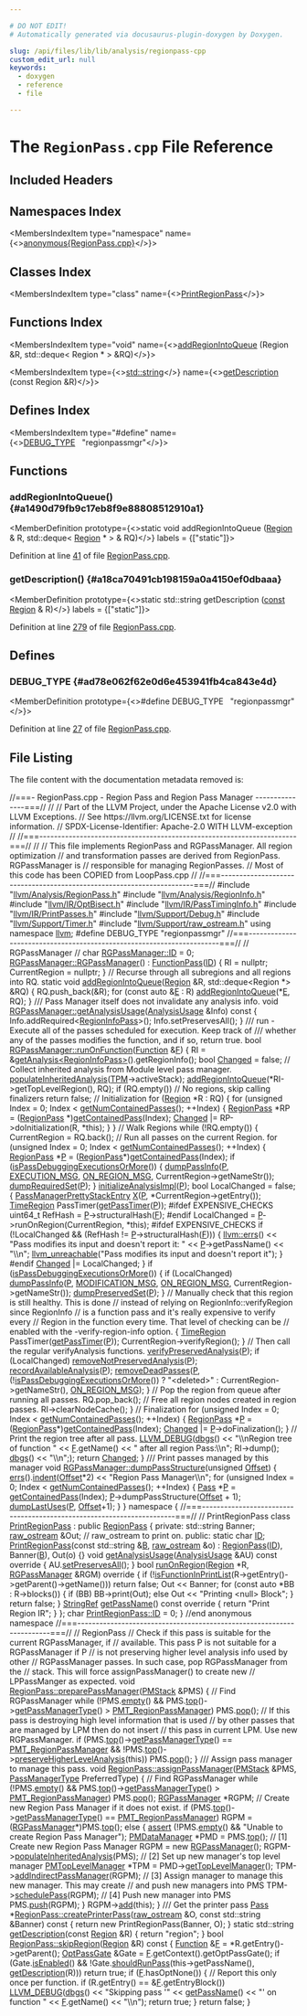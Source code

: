 ```yaml
---

# DO NOT EDIT!
# Automatically generated via docusaurus-plugin-doxygen by Doxygen.

slug: /api/files/lib/lib/analysis/regionpass-cpp
custom_edit_url: null
keywords:
  - doxygen
  - reference
  - file

---
```





# The `RegionPass.cpp` File Reference

<DoxygenPage pluginConfig={pluginConfig}>



## Included Headers

<IncludesList>
<IncludesListItem
  filePath="llvm/Analysis/RegionPass.h"
  permalink="/docs/api/files/include/include/llvm/include/llvm/analysis/regionpass-h"
  isLocal="true" />
<IncludesListItem
  filePath="llvm/Analysis/RegionInfo.h"
  permalink="/docs/api/files/include/include/llvm/include/llvm/analysis/regioninfo-h"
  isLocal="true" />
<IncludesListItem
  filePath="llvm/IR/OptBisect.h"
  permalink="/docs/api/files/include/include/llvm/include/llvm/ir/optbisect-h"
  isLocal="true" />
<IncludesListItem
  filePath="llvm/IR/PassTimingInfo.h"
  permalink="/docs/api/files/include/include/llvm/include/llvm/ir/passtiminginfo-h"
  isLocal="true" />
<IncludesListItem
  filePath="llvm/IR/PrintPasses.h"
  permalink="/docs/api/files/include/include/llvm/include/llvm/ir/printpasses-h"
  isLocal="true" />
<IncludesListItem
  filePath="llvm/Support/Debug.h"
  permalink="/docs/api/files/include/include/llvm/include/llvm/support/debug-h"
  isLocal="true" />
<IncludesListItem
  filePath="llvm/Support/Timer.h"
  permalink="/docs/api/files/include/include/llvm/include/llvm/support/timer-h"
  isLocal="true" />
<IncludesListItem
  filePath="llvm/Support/raw_ostream.h"
  permalink="/docs/api/files/include/include/llvm/include/llvm/support/raw-ostream-h"
  isLocal="true" />
</IncludesList>

## Namespaces Index

<MembersIndex>

<MembersIndexItem
  type="namespace"
  name={<><a href="/docs/api/namespaces/anonymous-regionpass-cpp-">anonymous&#123;RegionPass.cpp&#125;</a></>}>
</MembersIndexItem>

</MembersIndex>

## Classes Index

<MembersIndex>

<MembersIndexItem
  type="class"
  name={<><a href="/docs/api/classes/anonymous-namespace-regionpass-cpp-/printregionpass">PrintRegionPass</a></>}>
</MembersIndexItem>

</MembersIndex>

## Functions Index

<MembersIndex>

<MembersIndexItem
  type="void"
  name={<><a href="#a1490d79fb9c17eb8f9e88808512910a1">addRegionIntoQueue</a> (Region &amp;R, std::deque&lt; Region &#42; &gt; &amp;RQ)</>}>
</MembersIndexItem>

<MembersIndexItem
  type={<><a href="/docs/api/files/include/include/llvm/include/llvm/demangle/itaniumdemangle-h/#ae2b0d0345572d6718e219aa76d1d54edab45cffe084dd3d20d928bee85e7b0f21">std::string</a></>}
  name={<><a href="#a18ca70491cb198159a0a4150ef0dbaaa">getDescription</a> (const Region &amp;R)</>}>
</MembersIndexItem>

</MembersIndex>

## Defines Index

<MembersIndex>

<MembersIndexItem
  type="#define"
  name={<><a href="#ad78e062f62e0d6e453941fb4ca843e4d">DEBUG&#95;TYPE</a>&nbsp;&nbsp;&nbsp;&quot;regionpassmgr&quot;</>}>
</MembersIndexItem>

</MembersIndex>


<SectionDefinition>

## Functions

### addRegionIntoQueue() {#a1490d79fb9c17eb8f9e88808512910a1}

<MemberDefinition
  prototype={<>static void addRegionIntoQueue (<a href="/docs/api/classes/llvm/region">Region</a> &amp; R, std::deque&lt; <a href="/docs/api/classes/llvm/region">Region</a> &#42; &gt; &amp; RQ)</>}
  labels = {["static"]}>

Definition at line <a href="#l00041">41</a> of file <a href="/docs/api/files/lib/lib/analysis/regionpass-cpp">RegionPass.cpp</a>.
</MemberDefinition>

### getDescription() {#a18ca70491cb198159a0a4150ef0dbaaa}

<MemberDefinition
  prototype={<>static std::string getDescription (<a href="/docs/api/files/lib/lib/target/lib/target/aarch64/aarch64promoteconstant-cpp/#a90f8350fecae261c25be85d38b451bff">const</a> <a href="/docs/api/classes/llvm/region">Region</a> &amp; R)</>}
  labels = {["static"]}>

Definition at line <a href="#l00279">279</a> of file <a href="/docs/api/files/lib/lib/analysis/regionpass-cpp">RegionPass.cpp</a>.
</MemberDefinition>

</SectionDefinition>

<SectionDefinition>

## Defines

### DEBUG&#95;TYPE {#ad78e062f62e0d6e453941fb4ca843e4d}

<MemberDefinition
  prototype={<>#define DEBUG&#95;TYPE&nbsp;&nbsp;&nbsp;&quot;regionpassmgr&quot;</>}>

Definition at line <a href="#l00027">27</a> of file <a href="/docs/api/files/lib/lib/analysis/regionpass-cpp">RegionPass.cpp</a>.
</MemberDefinition>

</SectionDefinition>

## File Listing

The file content with the documentation metadata removed is:

<ProgramListing>

<Link id="l00001" /><CodeLine lineNumber="1"><span class="doxyHighlightComment">//===- RegionPass.cpp - Region Pass and Region Pass Manager ---------------===//</span></CodeLine>
<Link id="l00002" /><CodeLine lineNumber="2"><span class="doxyHighlightComment">//</span></CodeLine>
<Link id="l00003" /><CodeLine lineNumber="3"><span class="doxyHighlightComment">// Part of the LLVM Project, under the Apache License v2.0 with LLVM Exceptions.</span></CodeLine>
<Link id="l00004" /><CodeLine lineNumber="4"><span class="doxyHighlightComment">// See https://llvm.org/LICENSE.txt for license information.</span></CodeLine>
<Link id="l00005" /><CodeLine lineNumber="5"><span class="doxyHighlightComment">// SPDX-License-Identifier: Apache-2.0 WITH LLVM-exception</span></CodeLine>
<Link id="l00006" /><CodeLine lineNumber="6"><span class="doxyHighlightComment">//</span></CodeLine>
<Link id="l00007" /><CodeLine lineNumber="7"><span class="doxyHighlightComment">//===----------------------------------------------------------------------===//</span></CodeLine>
<Link id="l00008" /><CodeLine lineNumber="8"><span class="doxyHighlightComment">//</span></CodeLine>
<Link id="l00009" /><CodeLine lineNumber="9"><span class="doxyHighlightComment">// This file implements RegionPass and RGPassManager. All region optimization</span></CodeLine>
<Link id="l00010" /><CodeLine lineNumber="10"><span class="doxyHighlightComment">// and transformation passes are derived from RegionPass. RGPassManager is</span></CodeLine>
<Link id="l00011" /><CodeLine lineNumber="11"><span class="doxyHighlightComment">// responsible for managing RegionPasses.</span></CodeLine>
<Link id="l00012" /><CodeLine lineNumber="12"><span class="doxyHighlightComment">// Most of this code has been COPIED from LoopPass.cpp</span></CodeLine>
<Link id="l00013" /><CodeLine lineNumber="13"><span class="doxyHighlightComment">//</span></CodeLine>
<Link id="l00014" /><CodeLine lineNumber="14"><span class="doxyHighlightComment">//===----------------------------------------------------------------------===//</span></CodeLine>
<Link id="l00015" /><CodeLine lineNumber="15"></CodeLine>
<Link id="l00016" /><CodeLine lineNumber="16"><span class="doxyHighlightPreprocessor">#include &quot;<a href="/docs/api/files/include/include/llvm/include/llvm/analysis/regionpass-h">llvm/Analysis/RegionPass.h</a>&quot;</span></CodeLine>
<Link id="l00017" /><CodeLine lineNumber="17"><span class="doxyHighlightPreprocessor">#include &quot;<a href="/docs/api/files/include/include/llvm/include/llvm/analysis/regioninfo-h">llvm/Analysis/RegionInfo.h</a>&quot;</span></CodeLine>
<Link id="l00018" /><CodeLine lineNumber="18"><span class="doxyHighlightPreprocessor">#include &quot;<a href="/docs/api/files/include/include/llvm/include/llvm/ir/optbisect-h">llvm/IR/OptBisect.h</a>&quot;</span></CodeLine>
<Link id="l00019" /><CodeLine lineNumber="19"><span class="doxyHighlightPreprocessor">#include &quot;<a href="/docs/api/files/include/include/llvm/include/llvm/ir/passtiminginfo-h">llvm/IR/PassTimingInfo.h</a>&quot;</span></CodeLine>
<Link id="l00020" /><CodeLine lineNumber="20"><span class="doxyHighlightPreprocessor">#include &quot;<a href="/docs/api/files/include/include/llvm/include/llvm/ir/printpasses-h">llvm/IR/PrintPasses.h</a>&quot;</span></CodeLine>
<Link id="l00021" /><CodeLine lineNumber="21"><span class="doxyHighlightPreprocessor">#include &quot;<a href="/docs/api/files/include/include/llvm/include/llvm/support/debug-h">llvm/Support/Debug.h</a>&quot;</span></CodeLine>
<Link id="l00022" /><CodeLine lineNumber="22"><span class="doxyHighlightPreprocessor">#include &quot;<a href="/docs/api/files/include/include/llvm/include/llvm/support/timer-h">llvm/Support/Timer.h</a>&quot;</span></CodeLine>
<Link id="l00023" /><CodeLine lineNumber="23"><span class="doxyHighlightPreprocessor">#include &quot;<a href="/docs/api/files/include/include/llvm/include/llvm/support/raw-ostream-h">llvm/Support/raw&#95;ostream.h</a>&quot;</span></CodeLine>
<Link id="l00024" /><CodeLine lineNumber="24"></CodeLine>
<Link id="l00025" /><CodeLine lineNumber="25"><span class="doxyHighlightKeyword">using namespace </span><span class="doxyHighlight"><a href="/docs/api/namespaces/llvm">llvm</a>;</span></CodeLine>
<Link id="l00026" /><CodeLine lineNumber="26"></CodeLine>
<Link id="l00027" /><CodeLine lineNumber="27" lineLink="#ad78e062f62e0d6e453941fb4ca843e4d"><span class="doxyHighlightPreprocessor">#define DEBUG&#95;TYPE &quot;regionpassmgr&quot;</span></CodeLine>
<Link id="l00028" /><CodeLine lineNumber="28"></CodeLine>
<Link id="l00029" /><CodeLine lineNumber="29"><span class="doxyHighlightComment">//===----------------------------------------------------------------------===//</span></CodeLine>
<Link id="l00030" /><CodeLine lineNumber="30"><span class="doxyHighlightComment">// RGPassManager</span></CodeLine>
<Link id="l00031" /><CodeLine lineNumber="31"><span class="doxyHighlightComment">//</span></CodeLine>
<Link id="l00032" /><CodeLine lineNumber="32"></CodeLine>
<Link id="l00033" /><CodeLine lineNumber="33"><span class="doxyHighlightKeywordType">char</span><span class="doxyHighlight"> <a href="/docs/api/classes/llvm/rgpassmanager/#a54cd3d21f2c34100fb25d6ef4bbf881a">RGPassManager::ID</a> = 0;</span></CodeLine>
<Link id="l00034" /><CodeLine lineNumber="34"></CodeLine>
<Link id="l00035" /><CodeLine lineNumber="35" lineLink="/docs/api/classes/llvm/rgpassmanager/#a7b9ba45cb8358d1338d7ebfb3c7e0935"><span class="doxyHighlight"><a href="/docs/api/classes/llvm/rgpassmanager/#a7b9ba45cb8358d1338d7ebfb3c7e0935">RGPassManager::RGPassManager</a>() : <a href="/docs/api/classes/llvm/functionpass/#a7691d83e3561f781cae4ce4a01bdfa93">FunctionPass</a>(<a href="/docs/api/classes/llvm/rgpassmanager/#a54cd3d21f2c34100fb25d6ef4bbf881a">ID</a>) &#123;</span></CodeLine>
<Link id="l00036" /><CodeLine lineNumber="36"><span class="doxyHighlight">  RI = </span><span class="doxyHighlightKeyword">nullptr</span><span class="doxyHighlight">;</span></CodeLine>
<Link id="l00037" /><CodeLine lineNumber="37"><span class="doxyHighlight">  CurrentRegion = </span><span class="doxyHighlightKeyword">nullptr</span><span class="doxyHighlight">;</span></CodeLine>
<Link id="l00038" /><CodeLine lineNumber="38"><span class="doxyHighlight">&#125;</span></CodeLine>
<Link id="l00039" /><CodeLine lineNumber="39"></CodeLine>
<Link id="l00040" /><CodeLine lineNumber="40"><span class="doxyHighlightComment">// Recurse through all subregions and all regions  into RQ.</span></CodeLine>
<Link id="l00041" /><CodeLine lineNumber="41" lineLink="#a1490d79fb9c17eb8f9e88808512910a1"><span class="doxyHighlightKeyword">static</span><span class="doxyHighlight"> </span><span class="doxyHighlightKeywordType">void</span><span class="doxyHighlight"> <a href="#a1490d79fb9c17eb8f9e88808512910a1">addRegionIntoQueue</a>(<a href="/docs/api/classes/llvm/region">Region</a> &amp;R, std::deque&lt;Region &#42;&gt; &amp;RQ) &#123;</span></CodeLine>
<Link id="l00042" /><CodeLine lineNumber="42"><span class="doxyHighlight">  RQ.push&#95;back(&amp;R);</span></CodeLine>
<Link id="l00043" /><CodeLine lineNumber="43"><span class="doxyHighlight">  </span><span class="doxyHighlightKeywordFlow">for</span><span class="doxyHighlight"> (</span><span class="doxyHighlightKeyword">const</span><span class="doxyHighlight"> </span><span class="doxyHighlightKeyword">auto</span><span class="doxyHighlight"> &amp;<a href="/docs/api/files/lib/lib/ir/builtingcs-cpp/#abb2b3a60ccc38a28239e19a1646e0c8a">E</a> : R)</span></CodeLine>
<Link id="l00044" /><CodeLine lineNumber="44"><span class="doxyHighlight">    <a href="#a1490d79fb9c17eb8f9e88808512910a1">addRegionIntoQueue</a>(&#42;<a href="/docs/api/files/lib/lib/ir/builtingcs-cpp/#abb2b3a60ccc38a28239e19a1646e0c8a">E</a>, RQ);</span></CodeLine>
<Link id="l00045" /><CodeLine lineNumber="45"><span class="doxyHighlight">&#125;</span></CodeLine>
<Link id="l00046" /><CodeLine lineNumber="46"></CodeLine>
<Link id="l00047" /><CodeLine lineNumber="47"><span class="doxyHighlightComment">/// Pass Manager itself does not invalidate any analysis info.</span></CodeLine>
<Link id="l00048" /><CodeLine lineNumber="48" lineLink="/docs/api/classes/llvm/rgpassmanager/#a719c7b2402f60b585746f856372ace3a"><span class="doxyHighlightKeywordType">void</span><span class="doxyHighlight"> <a href="/docs/api/classes/llvm/rgpassmanager/#a719c7b2402f60b585746f856372ace3a">RGPassManager::getAnalysisUsage</a>(<a href="/docs/api/classes/llvm/analysisusage">AnalysisUsage</a> &amp;Info)</span><span class="doxyHighlightKeyword"> const </span><span class="doxyHighlight">&#123;</span></CodeLine>
<Link id="l00049" /><CodeLine lineNumber="49"><span class="doxyHighlight">  Info.addRequired&lt;<a href="/docs/api/classes/llvm/regioninfopass">RegionInfoPass</a>&gt;();</span></CodeLine>
<Link id="l00050" /><CodeLine lineNumber="50"><span class="doxyHighlight">  Info.setPreservesAll();</span></CodeLine>
<Link id="l00051" /><CodeLine lineNumber="51"><span class="doxyHighlight">&#125;</span></CodeLine>
<Link id="l00052" /><CodeLine lineNumber="52"></CodeLine>
<Link id="l00053" /><CodeLine lineNumber="53"><span class="doxyHighlightComment">/// run - Execute all of the passes scheduled for execution.  Keep track of</span></CodeLine>
<Link id="l00054" /><CodeLine lineNumber="54"><span class="doxyHighlightComment">/// whether any of the passes modifies the function, and if so, return true.</span></CodeLine>
<Link id="l00055" /><CodeLine lineNumber="55" lineLink="/docs/api/classes/llvm/rgpassmanager/#a8fcc78c1f34a2d1f636b5880db631439"><span class="doxyHighlightKeywordType">bool</span><span class="doxyHighlight"> <a href="/docs/api/classes/llvm/rgpassmanager/#a8fcc78c1f34a2d1f636b5880db631439">RGPassManager::runOnFunction</a>(<a href="/docs/api/classes/llvm/function">Function</a> &amp;<a href="/docs/api/files/lib/lib/support/md5-cpp/#a96d73bbd7af15cb1fc38c3f4a3bd82e9">F</a>) &#123;</span></CodeLine>
<Link id="l00056" /><CodeLine lineNumber="56"><span class="doxyHighlight">  RI = &amp;<a href="/docs/api/classes/llvm/pass/#a4863e5e463fb79955269fbf7fbf52b80">getAnalysis&lt;RegionInfoPass&gt;</a>().getRegionInfo();</span></CodeLine>
<Link id="l00057" /><CodeLine lineNumber="57"><span class="doxyHighlight">  </span><span class="doxyHighlightKeywordType">bool</span><span class="doxyHighlight"> <a href="/docs/api/groups/arcopt/#gaa57b1a4e6a1c79233913139635169cf1">Changed</a> = </span><span class="doxyHighlightKeyword">false</span><span class="doxyHighlight">;</span></CodeLine>
<Link id="l00058" /><CodeLine lineNumber="58"></CodeLine>
<Link id="l00059" /><CodeLine lineNumber="59"><span class="doxyHighlight">  </span><span class="doxyHighlightComment">// Collect inherited analysis from Module level pass manager.</span></CodeLine>
<Link id="l00060" /><CodeLine lineNumber="60"><span class="doxyHighlight">  <a href="/docs/api/classes/llvm/pmdatamanager/#ad469713fc40b5f0baba648041a68dfa7">populateInheritedAnalysis</a>(<a href="/docs/api/classes/llvm/pmdatamanager/#aaa1883b3ebb15e2de80d6f08004a8528">TPM</a>-&gt;activeStack);</span></CodeLine>
<Link id="l00061" /><CodeLine lineNumber="61"></CodeLine>
<Link id="l00062" /><CodeLine lineNumber="62"><span class="doxyHighlight">  <a href="#a1490d79fb9c17eb8f9e88808512910a1">addRegionIntoQueue</a>(&#42;RI-&gt;getTopLevelRegion(), RQ);</span></CodeLine>
<Link id="l00063" /><CodeLine lineNumber="63"></CodeLine>
<Link id="l00064" /><CodeLine lineNumber="64"><span class="doxyHighlight">  </span><span class="doxyHighlightKeywordFlow">if</span><span class="doxyHighlight"> (RQ.empty()) </span><span class="doxyHighlightComment">// No regions, skip calling finalizers</span></CodeLine>
<Link id="l00065" /><CodeLine lineNumber="65"><span class="doxyHighlight">    </span><span class="doxyHighlightKeywordFlow">return</span><span class="doxyHighlight"> </span><span class="doxyHighlightKeyword">false</span><span class="doxyHighlight">;</span></CodeLine>
<Link id="l00066" /><CodeLine lineNumber="66"></CodeLine>
<Link id="l00067" /><CodeLine lineNumber="67"><span class="doxyHighlight">  </span><span class="doxyHighlightComment">// Initialization</span></CodeLine>
<Link id="l00068" /><CodeLine lineNumber="68"><span class="doxyHighlight">  </span><span class="doxyHighlightKeywordFlow">for</span><span class="doxyHighlight"> (<a href="/docs/api/classes/llvm/region">Region</a> &#42;R : RQ) &#123;</span></CodeLine>
<Link id="l00069" /><CodeLine lineNumber="69"><span class="doxyHighlight">    </span><span class="doxyHighlightKeywordFlow">for</span><span class="doxyHighlight"> (</span><span class="doxyHighlightKeywordType">unsigned</span><span class="doxyHighlight"> Index = 0; Index &lt; <a href="/docs/api/classes/llvm/pmdatamanager/#aa37440cfb2bd92a0b361cb2a6e1232e2">getNumContainedPasses</a>(); ++Index) &#123;</span></CodeLine>
<Link id="l00070" /><CodeLine lineNumber="70"><span class="doxyHighlight">      <a href="/docs/api/classes/llvm/regionpass">RegionPass</a> &#42;RP = (<a href="/docs/api/classes/llvm/regionpass">RegionPass</a> &#42;)<a href="/docs/api/classes/llvm/rgpassmanager/#a41d8be8eb594fafcec7d5f06630783e5">getContainedPass</a>(Index);</span></CodeLine>
<Link id="l00071" /><CodeLine lineNumber="71"><span class="doxyHighlight">      <a href="/docs/api/groups/arcopt/#gaa57b1a4e6a1c79233913139635169cf1">Changed</a> |= RP-&gt;doInitialization(R, &#42;</span><span class="doxyHighlightKeyword">this</span><span class="doxyHighlight">);</span></CodeLine>
<Link id="l00072" /><CodeLine lineNumber="72"><span class="doxyHighlight">    &#125;</span></CodeLine>
<Link id="l00073" /><CodeLine lineNumber="73"><span class="doxyHighlight">  &#125;</span></CodeLine>
<Link id="l00074" /><CodeLine lineNumber="74"></CodeLine>
<Link id="l00075" /><CodeLine lineNumber="75"><span class="doxyHighlight">  </span><span class="doxyHighlightComment">// Walk Regions</span></CodeLine>
<Link id="l00076" /><CodeLine lineNumber="76"><span class="doxyHighlight">  </span><span class="doxyHighlightKeywordFlow">while</span><span class="doxyHighlight"> (!RQ.empty()) &#123;</span></CodeLine>
<Link id="l00077" /><CodeLine lineNumber="77"></CodeLine>
<Link id="l00078" /><CodeLine lineNumber="78"><span class="doxyHighlight">    CurrentRegion  = RQ.back();</span></CodeLine>
<Link id="l00079" /><CodeLine lineNumber="79"></CodeLine>
<Link id="l00080" /><CodeLine lineNumber="80"><span class="doxyHighlight">    </span><span class="doxyHighlightComment">// Run all passes on the current Region.</span></CodeLine>
<Link id="l00081" /><CodeLine lineNumber="81"><span class="doxyHighlight">    </span><span class="doxyHighlightKeywordFlow">for</span><span class="doxyHighlight"> (</span><span class="doxyHighlightKeywordType">unsigned</span><span class="doxyHighlight"> Index = 0; Index &lt; <a href="/docs/api/classes/llvm/pmdatamanager/#aa37440cfb2bd92a0b361cb2a6e1232e2">getNumContainedPasses</a>(); ++Index) &#123;</span></CodeLine>
<Link id="l00082" /><CodeLine lineNumber="82"><span class="doxyHighlight">      <a href="/docs/api/classes/llvm/regionpass">RegionPass</a> &#42;<a href="/docs/api/files/lib/lib/option/option-cpp/#a04665169063c8ca1f2ea96c27fc7c2b2">P</a> = (<a href="/docs/api/classes/llvm/regionpass">RegionPass</a>&#42;)<a href="/docs/api/classes/llvm/rgpassmanager/#a41d8be8eb594fafcec7d5f06630783e5">getContainedPass</a>(Index);</span></CodeLine>
<Link id="l00083" /><CodeLine lineNumber="83"></CodeLine>
<Link id="l00084" /><CodeLine lineNumber="84"><span class="doxyHighlight">      </span><span class="doxyHighlightKeywordFlow">if</span><span class="doxyHighlight"> (<a href="/docs/api/classes/llvm/pmdatamanager/#a38a662fbda7962b4e36e614ac16062c9">isPassDebuggingExecutionsOrMore</a>()) &#123;</span></CodeLine>
<Link id="l00085" /><CodeLine lineNumber="85"><span class="doxyHighlight">        <a href="/docs/api/classes/llvm/pmdatamanager/#aff93635e4ea28861beb90faece603b3d">dumpPassInfo</a>(<a href="/docs/api/files/lib/lib/option/option-cpp/#a04665169063c8ca1f2ea96c27fc7c2b2">P</a>, <a href="/docs/api/namespaces/llvm/#a7e7283c48f393f907c761d39cb7f0b51a3f3116bde1268f9e1cd78d9010e4ff26">EXECUTION&#95;MSG</a>, <a href="/docs/api/namespaces/llvm/#a7e7283c48f393f907c761d39cb7f0b51a804f43dbed9325f261c320ab5bb1e73d">ON&#95;REGION&#95;MSG</a>,</span></CodeLine>
<Link id="l00086" /><CodeLine lineNumber="86"><span class="doxyHighlight">                     CurrentRegion-&gt;getNameStr());</span></CodeLine>
<Link id="l00087" /><CodeLine lineNumber="87"><span class="doxyHighlight">        <a href="/docs/api/classes/llvm/pmdatamanager/#a799e97f6f38435a58b8ecf6a85eb7399">dumpRequiredSet</a>(<a href="/docs/api/files/lib/lib/option/option-cpp/#a04665169063c8ca1f2ea96c27fc7c2b2">P</a>);</span></CodeLine>
<Link id="l00088" /><CodeLine lineNumber="88"><span class="doxyHighlight">      &#125;</span></CodeLine>
<Link id="l00089" /><CodeLine lineNumber="89"></CodeLine>
<Link id="l00090" /><CodeLine lineNumber="90"><span class="doxyHighlight">      <a href="/docs/api/classes/llvm/pmdatamanager/#a813e1d4b6102a11cad9963778f889d4d">initializeAnalysisImpl</a>(<a href="/docs/api/files/lib/lib/option/option-cpp/#a04665169063c8ca1f2ea96c27fc7c2b2">P</a>);</span></CodeLine>
<Link id="l00091" /><CodeLine lineNumber="91"></CodeLine>
<Link id="l00092" /><CodeLine lineNumber="92"><span class="doxyHighlight">      </span><span class="doxyHighlightKeywordType">bool</span><span class="doxyHighlight"> LocalChanged = </span><span class="doxyHighlightKeyword">false</span><span class="doxyHighlight">;</span></CodeLine>
<Link id="l00093" /><CodeLine lineNumber="93"><span class="doxyHighlight">      &#123;</span></CodeLine>
<Link id="l00094" /><CodeLine lineNumber="94"><span class="doxyHighlight">        <a href="/docs/api/classes/llvm/passmanagerprettystackentry">PassManagerPrettyStackEntry</a> <a href="/docs/api/files/lib/lib/tablegen/tablegenbackendskeleton-cpp/#ab60f28d7a141ac46ccc200176a1bca8b">X</a>(<a href="/docs/api/files/lib/lib/option/option-cpp/#a04665169063c8ca1f2ea96c27fc7c2b2">P</a>, &#42;CurrentRegion-&gt;getEntry());</span></CodeLine>
<Link id="l00095" /><CodeLine lineNumber="95"></CodeLine>
<Link id="l00096" /><CodeLine lineNumber="96"><span class="doxyHighlight">        <a href="/docs/api/classes/llvm/timeregion">TimeRegion</a> PassTimer(<a href="/docs/api/namespaces/llvm/#a67d0285e03a80731db23ba77d291942d">getPassTimer</a>(<a href="/docs/api/files/lib/lib/option/option-cpp/#a04665169063c8ca1f2ea96c27fc7c2b2">P</a>));</span></CodeLine>
<Link id="l00097" /><CodeLine lineNumber="97"><span class="doxyHighlightPreprocessor">#ifdef EXPENSIVE&#95;CHECKS</span></CodeLine>
<Link id="l00098" /><CodeLine lineNumber="98"><span class="doxyHighlight">        uint64&#95;t RefHash = <a href="/docs/api/files/lib/lib/option/option-cpp/#a04665169063c8ca1f2ea96c27fc7c2b2">P</a>-&gt;structuralHash(<a href="/docs/api/files/lib/lib/support/md5-cpp/#a96d73bbd7af15cb1fc38c3f4a3bd82e9">F</a>);</span></CodeLine>
<Link id="l00099" /><CodeLine lineNumber="99"><span class="doxyHighlightPreprocessor">#endif</span></CodeLine>
<Link id="l00100" /><CodeLine lineNumber="100"><span class="doxyHighlight">        LocalChanged = <a href="/docs/api/files/lib/lib/option/option-cpp/#a04665169063c8ca1f2ea96c27fc7c2b2">P</a>-&gt;runOnRegion(CurrentRegion, &#42;</span><span class="doxyHighlightKeyword">this</span><span class="doxyHighlight">);</span></CodeLine>
<Link id="l00101" /><CodeLine lineNumber="101"></CodeLine>
<Link id="l00102" /><CodeLine lineNumber="102"><span class="doxyHighlightPreprocessor">#ifdef EXPENSIVE&#95;CHECKS</span></CodeLine>
<Link id="l00103" /><CodeLine lineNumber="103"><span class="doxyHighlight">        </span><span class="doxyHighlightKeywordFlow">if</span><span class="doxyHighlight"> (!LocalChanged &amp;&amp; (RefHash != <a href="/docs/api/files/lib/lib/option/option-cpp/#a04665169063c8ca1f2ea96c27fc7c2b2">P</a>-&gt;structuralHash(<a href="/docs/api/files/lib/lib/support/md5-cpp/#a96d73bbd7af15cb1fc38c3f4a3bd82e9">F</a>))) &#123;</span></CodeLine>
<Link id="l00104" /><CodeLine lineNumber="104"><span class="doxyHighlight">          <a href="/docs/api/namespaces/llvm/#a9a7b5c68c90f85baaedaa854cc5002cc">llvm::errs</a>() &lt;&lt; </span><span class="doxyHighlightStringLiteral">&quot;Pass modifies its input and doesn&#39;t report it: &quot;</span></CodeLine>
<Link id="l00105" /><CodeLine lineNumber="105"><span class="doxyHighlight">                       &lt;&lt; <a href="/docs/api/files/lib/lib/option/option-cpp/#a04665169063c8ca1f2ea96c27fc7c2b2">P</a>-&gt;getPassName() &lt;&lt; </span><span class="doxyHighlightStringLiteral">&quot;\\n&quot;</span><span class="doxyHighlight">;</span></CodeLine>
<Link id="l00106" /><CodeLine lineNumber="106"><span class="doxyHighlight">          <a href="/docs/api/files/include/include/llvm/include/llvm/support/errorhandling-h/#ace243f5c25697a1107cce46626b3dc94">llvm&#95;unreachable</a>(</span><span class="doxyHighlightStringLiteral">&quot;Pass modifies its input and doesn&#39;t report it&quot;</span><span class="doxyHighlight">);</span></CodeLine>
<Link id="l00107" /><CodeLine lineNumber="107"><span class="doxyHighlight">        &#125;</span></CodeLine>
<Link id="l00108" /><CodeLine lineNumber="108"><span class="doxyHighlightPreprocessor">#endif</span></CodeLine>
<Link id="l00109" /><CodeLine lineNumber="109"></CodeLine>
<Link id="l00110" /><CodeLine lineNumber="110"><span class="doxyHighlight">        <a href="/docs/api/groups/arcopt/#gaa57b1a4e6a1c79233913139635169cf1">Changed</a> |= LocalChanged;</span></CodeLine>
<Link id="l00111" /><CodeLine lineNumber="111"><span class="doxyHighlight">      &#125;</span></CodeLine>
<Link id="l00112" /><CodeLine lineNumber="112"></CodeLine>
<Link id="l00113" /><CodeLine lineNumber="113"><span class="doxyHighlight">      </span><span class="doxyHighlightKeywordFlow">if</span><span class="doxyHighlight"> (<a href="/docs/api/classes/llvm/pmdatamanager/#a38a662fbda7962b4e36e614ac16062c9">isPassDebuggingExecutionsOrMore</a>()) &#123;</span></CodeLine>
<Link id="l00114" /><CodeLine lineNumber="114"><span class="doxyHighlight">        </span><span class="doxyHighlightKeywordFlow">if</span><span class="doxyHighlight"> (LocalChanged)</span></CodeLine>
<Link id="l00115" /><CodeLine lineNumber="115"><span class="doxyHighlight">          <a href="/docs/api/classes/llvm/pmdatamanager/#aff93635e4ea28861beb90faece603b3d">dumpPassInfo</a>(<a href="/docs/api/files/lib/lib/option/option-cpp/#a04665169063c8ca1f2ea96c27fc7c2b2">P</a>, <a href="/docs/api/namespaces/llvm/#a7e7283c48f393f907c761d39cb7f0b51a72e482d46273910cd5a3a02b0f65647f">MODIFICATION&#95;MSG</a>, <a href="/docs/api/namespaces/llvm/#a7e7283c48f393f907c761d39cb7f0b51a804f43dbed9325f261c320ab5bb1e73d">ON&#95;REGION&#95;MSG</a>,</span></CodeLine>
<Link id="l00116" /><CodeLine lineNumber="116"><span class="doxyHighlight">                                      CurrentRegion-&gt;getNameStr());</span></CodeLine>
<Link id="l00117" /><CodeLine lineNumber="117"><span class="doxyHighlight">        <a href="/docs/api/classes/llvm/pmdatamanager/#adfe9cc105a283f4d7e4e56c6d4440adb">dumpPreservedSet</a>(<a href="/docs/api/files/lib/lib/option/option-cpp/#a04665169063c8ca1f2ea96c27fc7c2b2">P</a>);</span></CodeLine>
<Link id="l00118" /><CodeLine lineNumber="118"><span class="doxyHighlight">      &#125;</span></CodeLine>
<Link id="l00119" /><CodeLine lineNumber="119"></CodeLine>
<Link id="l00120" /><CodeLine lineNumber="120"><span class="doxyHighlight">      </span><span class="doxyHighlightComment">// Manually check that this region is still healthy. This is done</span></CodeLine>
<Link id="l00121" /><CodeLine lineNumber="121"><span class="doxyHighlight">      </span><span class="doxyHighlightComment">// instead of relying on RegionInfo::verifyRegion since RegionInfo</span></CodeLine>
<Link id="l00122" /><CodeLine lineNumber="122"><span class="doxyHighlight">      </span><span class="doxyHighlightComment">// is a function pass and it&#39;s really expensive to verify every</span></CodeLine>
<Link id="l00123" /><CodeLine lineNumber="123"><span class="doxyHighlight">      </span><span class="doxyHighlightComment">// Region in the function every time. That level of checking can be</span></CodeLine>
<Link id="l00124" /><CodeLine lineNumber="124"><span class="doxyHighlight">      </span><span class="doxyHighlightComment">// enabled with the -verify-region-info option.</span></CodeLine>
<Link id="l00125" /><CodeLine lineNumber="125"><span class="doxyHighlight">      &#123;</span></CodeLine>
<Link id="l00126" /><CodeLine lineNumber="126"><span class="doxyHighlight">        <a href="/docs/api/classes/llvm/timeregion">TimeRegion</a> PassTimer(<a href="/docs/api/namespaces/llvm/#a67d0285e03a80731db23ba77d291942d">getPassTimer</a>(<a href="/docs/api/files/lib/lib/option/option-cpp/#a04665169063c8ca1f2ea96c27fc7c2b2">P</a>));</span></CodeLine>
<Link id="l00127" /><CodeLine lineNumber="127"><span class="doxyHighlight">        CurrentRegion-&gt;verifyRegion();</span></CodeLine>
<Link id="l00128" /><CodeLine lineNumber="128"><span class="doxyHighlight">      &#125;</span></CodeLine>
<Link id="l00129" /><CodeLine lineNumber="129"></CodeLine>
<Link id="l00130" /><CodeLine lineNumber="130"><span class="doxyHighlight">      </span><span class="doxyHighlightComment">// Then call the regular verifyAnalysis functions.</span></CodeLine>
<Link id="l00131" /><CodeLine lineNumber="131"><span class="doxyHighlight">      <a href="/docs/api/classes/llvm/pmdatamanager/#a86a4b032c64ea61c59d12929a76c9833">verifyPreservedAnalysis</a>(<a href="/docs/api/files/lib/lib/option/option-cpp/#a04665169063c8ca1f2ea96c27fc7c2b2">P</a>);</span></CodeLine>
<Link id="l00132" /><CodeLine lineNumber="132"></CodeLine>
<Link id="l00133" /><CodeLine lineNumber="133"><span class="doxyHighlight">      </span><span class="doxyHighlightKeywordFlow">if</span><span class="doxyHighlight"> (LocalChanged)</span></CodeLine>
<Link id="l00134" /><CodeLine lineNumber="134"><span class="doxyHighlight">        <a href="/docs/api/classes/llvm/pmdatamanager/#af740891e192aa63a0fbbfe317301cbdb">removeNotPreservedAnalysis</a>(<a href="/docs/api/files/lib/lib/option/option-cpp/#a04665169063c8ca1f2ea96c27fc7c2b2">P</a>);</span></CodeLine>
<Link id="l00135" /><CodeLine lineNumber="135"><span class="doxyHighlight">      <a href="/docs/api/classes/llvm/pmdatamanager/#a35ff10683333230676c1d3c4379b58b1">recordAvailableAnalysis</a>(<a href="/docs/api/files/lib/lib/option/option-cpp/#a04665169063c8ca1f2ea96c27fc7c2b2">P</a>);</span></CodeLine>
<Link id="l00136" /><CodeLine lineNumber="136"><span class="doxyHighlight">      <a href="/docs/api/classes/llvm/pmdatamanager/#a09ac67e36db813f2a3e69173f7638037">removeDeadPasses</a>(<a href="/docs/api/files/lib/lib/option/option-cpp/#a04665169063c8ca1f2ea96c27fc7c2b2">P</a>,</span></CodeLine>
<Link id="l00137" /><CodeLine lineNumber="137"><span class="doxyHighlight">                       (!<a href="/docs/api/classes/llvm/pmdatamanager/#a38a662fbda7962b4e36e614ac16062c9">isPassDebuggingExecutionsOrMore</a>())</span></CodeLine>
<Link id="l00138" /><CodeLine lineNumber="138"><span class="doxyHighlight">                           ? </span><span class="doxyHighlightStringLiteral">&quot;&lt;deleted&gt;&quot;</span></CodeLine>
<Link id="l00139" /><CodeLine lineNumber="139"><span class="doxyHighlight">                           : CurrentRegion-&gt;getNameStr(),</span></CodeLine>
<Link id="l00140" /><CodeLine lineNumber="140"><span class="doxyHighlight">                       <a href="/docs/api/namespaces/llvm/#a7e7283c48f393f907c761d39cb7f0b51a804f43dbed9325f261c320ab5bb1e73d">ON&#95;REGION&#95;MSG</a>);</span></CodeLine>
<Link id="l00141" /><CodeLine lineNumber="141"><span class="doxyHighlight">    &#125;</span></CodeLine>
<Link id="l00142" /><CodeLine lineNumber="142"></CodeLine>
<Link id="l00143" /><CodeLine lineNumber="143"><span class="doxyHighlight">    </span><span class="doxyHighlightComment">// Pop the region from queue after running all passes.</span></CodeLine>
<Link id="l00144" /><CodeLine lineNumber="144"><span class="doxyHighlight">    RQ.pop&#95;back();</span></CodeLine>
<Link id="l00145" /><CodeLine lineNumber="145"></CodeLine>
<Link id="l00146" /><CodeLine lineNumber="146"><span class="doxyHighlight">    </span><span class="doxyHighlightComment">// Free all region nodes created in region passes.</span></CodeLine>
<Link id="l00147" /><CodeLine lineNumber="147"><span class="doxyHighlight">    RI-&gt;clearNodeCache();</span></CodeLine>
<Link id="l00148" /><CodeLine lineNumber="148"><span class="doxyHighlight">  &#125;</span></CodeLine>
<Link id="l00149" /><CodeLine lineNumber="149"></CodeLine>
<Link id="l00150" /><CodeLine lineNumber="150"><span class="doxyHighlight">  </span><span class="doxyHighlightComment">// Finalization</span></CodeLine>
<Link id="l00151" /><CodeLine lineNumber="151"><span class="doxyHighlight">  </span><span class="doxyHighlightKeywordFlow">for</span><span class="doxyHighlight"> (</span><span class="doxyHighlightKeywordType">unsigned</span><span class="doxyHighlight"> Index = 0; Index &lt; <a href="/docs/api/classes/llvm/pmdatamanager/#aa37440cfb2bd92a0b361cb2a6e1232e2">getNumContainedPasses</a>(); ++Index) &#123;</span></CodeLine>
<Link id="l00152" /><CodeLine lineNumber="152"><span class="doxyHighlight">    <a href="/docs/api/classes/llvm/regionpass">RegionPass</a> &#42;<a href="/docs/api/files/lib/lib/option/option-cpp/#a04665169063c8ca1f2ea96c27fc7c2b2">P</a> = (<a href="/docs/api/classes/llvm/regionpass">RegionPass</a>&#42;)<a href="/docs/api/classes/llvm/rgpassmanager/#a41d8be8eb594fafcec7d5f06630783e5">getContainedPass</a>(Index);</span></CodeLine>
<Link id="l00153" /><CodeLine lineNumber="153"><span class="doxyHighlight">    <a href="/docs/api/groups/arcopt/#gaa57b1a4e6a1c79233913139635169cf1">Changed</a> |= <a href="/docs/api/files/lib/lib/option/option-cpp/#a04665169063c8ca1f2ea96c27fc7c2b2">P</a>-&gt;doFinalization();</span></CodeLine>
<Link id="l00154" /><CodeLine lineNumber="154"><span class="doxyHighlight">  &#125;</span></CodeLine>
<Link id="l00155" /><CodeLine lineNumber="155"></CodeLine>
<Link id="l00156" /><CodeLine lineNumber="156"><span class="doxyHighlight">  </span><span class="doxyHighlightComment">// Print the region tree after all pass.</span></CodeLine>
<Link id="l00157" /><CodeLine lineNumber="157"><span class="doxyHighlight">  <a href="/docs/api/files/include/include/llvm/include/llvm/support/debug-h/#a196897517069dda1bdb549e24468f7d7">LLVM&#95;DEBUG</a>(<a href="/docs/api/namespaces/llvm/#a7c46c742c31be54870e2038048e6b391">dbgs</a>() &lt;&lt; </span><span class="doxyHighlightStringLiteral">&quot;\\nRegion tree of function &quot;</span><span class="doxyHighlight"> &lt;&lt; <a href="/docs/api/files/lib/lib/support/md5-cpp/#a96d73bbd7af15cb1fc38c3f4a3bd82e9">F</a>.getName()</span></CodeLine>
<Link id="l00158" /><CodeLine lineNumber="158"><span class="doxyHighlight">                    &lt;&lt; </span><span class="doxyHighlightStringLiteral">&quot; after all region Pass:\\n&quot;</span><span class="doxyHighlight">;</span></CodeLine>
<Link id="l00159" /><CodeLine lineNumber="159"><span class="doxyHighlight">             RI-&gt;dump(); <a href="/docs/api/namespaces/llvm/#a7c46c742c31be54870e2038048e6b391">dbgs</a>() &lt;&lt; </span><span class="doxyHighlightStringLiteral">&quot;\\n&quot;</span><span class="doxyHighlight">;);</span></CodeLine>
<Link id="l00160" /><CodeLine lineNumber="160"></CodeLine>
<Link id="l00161" /><CodeLine lineNumber="161"><span class="doxyHighlight">  </span><span class="doxyHighlightKeywordFlow">return</span><span class="doxyHighlight"> <a href="/docs/api/groups/arcopt/#gaa57b1a4e6a1c79233913139635169cf1">Changed</a>;</span></CodeLine>
<Link id="l00162" /><CodeLine lineNumber="162"><span class="doxyHighlight">&#125;</span></CodeLine>
<Link id="l00163" /><CodeLine lineNumber="163"></CodeLine>
<Link id="l00164" /><CodeLine lineNumber="164"><span class="doxyHighlightComment">/// Print passes managed by this manager</span></CodeLine>
<Link id="l00165" /><CodeLine lineNumber="165" lineLink="/docs/api/classes/llvm/rgpassmanager/#a3b0d682de606b00fcd4c6de1748496af"><span class="doxyHighlightKeywordType">void</span><span class="doxyHighlight"> <a href="/docs/api/classes/llvm/rgpassmanager/#a3b0d682de606b00fcd4c6de1748496af">RGPassManager::dumpPassStructure</a>(</span><span class="doxyHighlightKeywordType">unsigned</span><span class="doxyHighlight"> <a href="/docs/api/namespaces/llvm/#a05f5b9a11bdcc5feba62899f95dcf878a3134224cba2545bc57954d3b072aebb4">Offset</a>) &#123;</span></CodeLine>
<Link id="l00166" /><CodeLine lineNumber="166"><span class="doxyHighlight">  <a href="/docs/api/namespaces/llvm/#a9a7b5c68c90f85baaedaa854cc5002cc">errs</a>().<a href="/docs/api/classes/llvm/raw-ostream/#a8fdf5cdf041c8aded7e3308c1c3efacc">indent</a>(<a href="/docs/api/namespaces/llvm/#a05f5b9a11bdcc5feba62899f95dcf878a3134224cba2545bc57954d3b072aebb4">Offset</a>&#42;2) &lt;&lt; </span><span class="doxyHighlightStringLiteral">&quot;Region Pass Manager\\n&quot;</span><span class="doxyHighlight">;</span></CodeLine>
<Link id="l00167" /><CodeLine lineNumber="167"><span class="doxyHighlight">  </span><span class="doxyHighlightKeywordFlow">for</span><span class="doxyHighlight"> (</span><span class="doxyHighlightKeywordType">unsigned</span><span class="doxyHighlight"> Index = 0; Index &lt; <a href="/docs/api/classes/llvm/pmdatamanager/#aa37440cfb2bd92a0b361cb2a6e1232e2">getNumContainedPasses</a>(); ++Index) &#123;</span></CodeLine>
<Link id="l00168" /><CodeLine lineNumber="168"><span class="doxyHighlight">    <a href="/docs/api/classes/llvm/pass">Pass</a> &#42;<a href="/docs/api/files/lib/lib/option/option-cpp/#a04665169063c8ca1f2ea96c27fc7c2b2">P</a> = <a href="/docs/api/classes/llvm/rgpassmanager/#a41d8be8eb594fafcec7d5f06630783e5">getContainedPass</a>(Index);</span></CodeLine>
<Link id="l00169" /><CodeLine lineNumber="169"><span class="doxyHighlight">    <a href="/docs/api/files/lib/lib/option/option-cpp/#a04665169063c8ca1f2ea96c27fc7c2b2">P</a>-&gt;dumpPassStructure(<a href="/docs/api/namespaces/llvm/#a05f5b9a11bdcc5feba62899f95dcf878a3134224cba2545bc57954d3b072aebb4">Offset</a> + 1);</span></CodeLine>
<Link id="l00170" /><CodeLine lineNumber="170"><span class="doxyHighlight">    <a href="/docs/api/classes/llvm/pmdatamanager/#a0ced924c11b3eddbfccd9c186f38a389">dumpLastUses</a>(<a href="/docs/api/files/lib/lib/option/option-cpp/#a04665169063c8ca1f2ea96c27fc7c2b2">P</a>, <a href="/docs/api/namespaces/llvm/#a05f5b9a11bdcc5feba62899f95dcf878a3134224cba2545bc57954d3b072aebb4">Offset</a>+1);</span></CodeLine>
<Link id="l00171" /><CodeLine lineNumber="171"><span class="doxyHighlight">  &#125;</span></CodeLine>
<Link id="l00172" /><CodeLine lineNumber="172"><span class="doxyHighlight">&#125;</span></CodeLine>
<Link id="l00173" /><CodeLine lineNumber="173"></CodeLine>
<Link id="l00174" /><CodeLine lineNumber="174" lineLink="/docs/api/namespaces/anonymous-regionpass-cpp-"><span class="doxyHighlightKeyword">namespace </span><span class="doxyHighlight">&#123;</span></CodeLine>
<Link id="l00175" /><CodeLine lineNumber="175"><span class="doxyHighlightComment">//===----------------------------------------------------------------------===//</span></CodeLine>
<Link id="l00176" /><CodeLine lineNumber="176"><span class="doxyHighlightComment">// PrintRegionPass</span></CodeLine>
<Link id="l00177" /><CodeLine lineNumber="177" lineLink="/docs/api/classes/anonymous-namespace-regionpass-cpp-/printregionpass"><span class="doxyHighlightKeyword">class </span><span class="doxyHighlight"><a href="/docs/api/classes/anonymous-namespace-regionpass-cpp-/printregionpass/#a8219fddb814e0a807ff09532a10a9e64">PrintRegionPass</a> : </span><span class="doxyHighlightKeyword">public</span><span class="doxyHighlight"> <a href="/docs/api/classes/llvm/regionpass/#a64960c9ccfcfac1e3562564564c30c51">RegionPass</a> &#123;</span></CodeLine>
<Link id="l00178" /><CodeLine lineNumber="178"><span class="doxyHighlightKeyword">private</span><span class="doxyHighlight">:</span></CodeLine>
<Link id="l00179" /><CodeLine lineNumber="179"><span class="doxyHighlight">  std::string Banner;</span></CodeLine>
<Link id="l00180" /><CodeLine lineNumber="180"><span class="doxyHighlight">  <a href="/docs/api/classes/llvm/raw-ostream">raw&#95;ostream</a> &amp;Out;       </span><span class="doxyHighlightComment">// raw&#95;ostream to print on.</span></CodeLine>
<Link id="l00181" /><CodeLine lineNumber="181"></CodeLine>
<Link id="l00182" /><CodeLine lineNumber="182"><span class="doxyHighlightKeyword">public</span><span class="doxyHighlight">:</span></CodeLine>
<Link id="l00183" /><CodeLine lineNumber="183" lineLink="/docs/api/classes/anonymous-namespace-regionpass-cpp-/printregionpass/#a570a46e97d85c5d43a955fb63fcda396"><span class="doxyHighlight">  </span><span class="doxyHighlightKeyword">static</span><span class="doxyHighlight"> </span><span class="doxyHighlightKeywordType">char</span><span class="doxyHighlight"> <a href="/docs/api/classes/anonymous-namespace-regionpass-cpp-/printregionpass/#a570a46e97d85c5d43a955fb63fcda396">ID</a>;</span></CodeLine>
<Link id="l00184" /><CodeLine lineNumber="184" lineLink="/docs/api/classes/anonymous-namespace-regionpass-cpp-/printregionpass/#a8219fddb814e0a807ff09532a10a9e64"><span class="doxyHighlight">  <a href="/docs/api/classes/anonymous-namespace-regionpass-cpp-/printregionpass/#a8219fddb814e0a807ff09532a10a9e64">PrintRegionPass</a>(</span><span class="doxyHighlightKeyword">const</span><span class="doxyHighlight"> std::string &amp;<a href="/docs/api/files/lib/lib/ir/builtingcs-cpp/#ae76959fe811ba090de4cba69ac00f1da">B</a>, <a href="/docs/api/classes/llvm/raw-ostream">raw&#95;ostream</a> &amp;o)</span></CodeLine>
<Link id="l00185" /><CodeLine lineNumber="185"><span class="doxyHighlight">      : <a href="/docs/api/classes/llvm/regionpass/#a64960c9ccfcfac1e3562564564c30c51">RegionPass</a>(<a href="/docs/api/classes/anonymous-namespace-regionpass-cpp-/printregionpass/#a570a46e97d85c5d43a955fb63fcda396">ID</a>), Banner(<a href="/docs/api/files/lib/lib/ir/builtingcs-cpp/#ae76959fe811ba090de4cba69ac00f1da">B</a>), Out(o) &#123;&#125;</span></CodeLine>
<Link id="l00186" /><CodeLine lineNumber="186"></CodeLine>
<Link id="l00187" /><CodeLine lineNumber="187" lineLink="/docs/api/classes/anonymous-namespace-regionpass-cpp-/printregionpass/#a13ec83cd99b5c69aab4f793532ff2cd1"><span class="doxyHighlight">  </span><span class="doxyHighlightKeywordType">void</span><span class="doxyHighlight"> <a href="/docs/api/classes/anonymous-namespace-regionpass-cpp-/printregionpass/#a13ec83cd99b5c69aab4f793532ff2cd1">getAnalysisUsage</a>(<a href="/docs/api/classes/llvm/analysisusage">AnalysisUsage</a> &amp;AU)</span><span class="doxyHighlightKeyword"> const override </span><span class="doxyHighlight">&#123;</span></CodeLine>
<Link id="l00188" /><CodeLine lineNumber="188"><span class="doxyHighlight">    AU.<a href="/docs/api/classes/llvm/analysisusage/#af22b06a6a4f9df80454071685a0d6a02">setPreservesAll</a>();</span></CodeLine>
<Link id="l00189" /><CodeLine lineNumber="189"><span class="doxyHighlight">  &#125;</span></CodeLine>
<Link id="l00190" /><CodeLine lineNumber="190"></CodeLine>
<Link id="l00191" /><CodeLine lineNumber="191" lineLink="/docs/api/classes/anonymous-namespace-regionpass-cpp-/printregionpass/#abc4e87476c4c5d0bcb5f4b086c954e45"><span class="doxyHighlight">  </span><span class="doxyHighlightKeywordType">bool</span><span class="doxyHighlight"> <a href="/docs/api/classes/anonymous-namespace-regionpass-cpp-/printregionpass/#abc4e87476c4c5d0bcb5f4b086c954e45">runOnRegion</a>(<a href="/docs/api/classes/llvm/region">Region</a> &#42;R, <a href="/docs/api/classes/llvm/rgpassmanager">RGPassManager</a> &amp;RGM)</span><span class="doxyHighlightKeyword"> override </span><span class="doxyHighlight">&#123;</span></CodeLine>
<Link id="l00192" /><CodeLine lineNumber="192"><span class="doxyHighlight">    </span><span class="doxyHighlightKeywordFlow">if</span><span class="doxyHighlight"> (!<a href="/docs/api/namespaces/llvm/#a7d104c3a6510178d34b2d3f0ae67b4d5">isFunctionInPrintList</a>(R-&gt;getEntry()-&gt;getParent()-&gt;getName()))</span></CodeLine>
<Link id="l00193" /><CodeLine lineNumber="193"><span class="doxyHighlight">      </span><span class="doxyHighlightKeywordFlow">return</span><span class="doxyHighlight"> </span><span class="doxyHighlightKeyword">false</span><span class="doxyHighlight">;</span></CodeLine>
<Link id="l00194" /><CodeLine lineNumber="194"><span class="doxyHighlight">    Out &lt;&lt; Banner;</span></CodeLine>
<Link id="l00195" /><CodeLine lineNumber="195"><span class="doxyHighlight">    </span><span class="doxyHighlightKeywordFlow">for</span><span class="doxyHighlight"> (</span><span class="doxyHighlightKeyword">const</span><span class="doxyHighlight"> </span><span class="doxyHighlightKeyword">auto</span><span class="doxyHighlight"> &#42;BB : R-&gt;blocks()) &#123;</span></CodeLine>
<Link id="l00196" /><CodeLine lineNumber="196"><span class="doxyHighlight">      </span><span class="doxyHighlightKeywordFlow">if</span><span class="doxyHighlight"> (BB)</span></CodeLine>
<Link id="l00197" /><CodeLine lineNumber="197"><span class="doxyHighlight">        BB-&gt;print(Out);</span></CodeLine>
<Link id="l00198" /><CodeLine lineNumber="198"><span class="doxyHighlight">      </span><span class="doxyHighlightKeywordFlow">else</span></CodeLine>
<Link id="l00199" /><CodeLine lineNumber="199"><span class="doxyHighlight">        Out &lt;&lt; </span><span class="doxyHighlightStringLiteral">&quot;Printing &lt;null&gt; Block&quot;</span><span class="doxyHighlight">;</span></CodeLine>
<Link id="l00200" /><CodeLine lineNumber="200"><span class="doxyHighlight">    &#125;</span></CodeLine>
<Link id="l00201" /><CodeLine lineNumber="201"></CodeLine>
<Link id="l00202" /><CodeLine lineNumber="202"><span class="doxyHighlight">    </span><span class="doxyHighlightKeywordFlow">return</span><span class="doxyHighlight"> </span><span class="doxyHighlightKeyword">false</span><span class="doxyHighlight">;</span></CodeLine>
<Link id="l00203" /><CodeLine lineNumber="203"><span class="doxyHighlight">  &#125;</span></CodeLine>
<Link id="l00204" /><CodeLine lineNumber="204"></CodeLine>
<Link id="l00205" /><CodeLine lineNumber="205" lineLink="/docs/api/classes/anonymous-namespace-regionpass-cpp-/printregionpass/#afa7414126cadcb734e232480f7deede5"><span class="doxyHighlight">  <a href="/docs/api/classes/llvm/stringref">StringRef</a> <a href="/docs/api/classes/anonymous-namespace-regionpass-cpp-/printregionpass/#afa7414126cadcb734e232480f7deede5">getPassName</a>()</span><span class="doxyHighlightKeyword"> const override </span><span class="doxyHighlight">&#123; </span><span class="doxyHighlightKeywordFlow">return</span><span class="doxyHighlight"> </span><span class="doxyHighlightStringLiteral">&quot;Print Region IR&quot;</span><span class="doxyHighlight">; &#125;</span></CodeLine>
<Link id="l00206" /><CodeLine lineNumber="206"><span class="doxyHighlight">&#125;;</span></CodeLine>
<Link id="l00207" /><CodeLine lineNumber="207"></CodeLine>
<Link id="l00208" /><CodeLine lineNumber="208"><span class="doxyHighlightKeywordType">char</span><span class="doxyHighlight"> <a href="/docs/api/classes/anonymous-namespace-regionpass-cpp-/printregionpass/#a570a46e97d85c5d43a955fb63fcda396">PrintRegionPass::ID</a> = 0;</span></CodeLine>
<Link id="l00209" /><CodeLine lineNumber="209"><span class="doxyHighlight">&#125;  </span><span class="doxyHighlightComment">//end anonymous namespace</span></CodeLine>
<Link id="l00210" /><CodeLine lineNumber="210"></CodeLine>
<Link id="l00211" /><CodeLine lineNumber="211"><span class="doxyHighlightComment">//===----------------------------------------------------------------------===//</span></CodeLine>
<Link id="l00212" /><CodeLine lineNumber="212"><span class="doxyHighlightComment">// RegionPass</span></CodeLine>
<Link id="l00213" /><CodeLine lineNumber="213"></CodeLine>
<Link id="l00214" /><CodeLine lineNumber="214"><span class="doxyHighlightComment">// Check if this pass is suitable for the current RGPassManager, if</span></CodeLine>
<Link id="l00215" /><CodeLine lineNumber="215"><span class="doxyHighlightComment">// available. This pass P is not suitable for a RGPassManager if P</span></CodeLine>
<Link id="l00216" /><CodeLine lineNumber="216"><span class="doxyHighlightComment">// is not preserving higher level analysis info used by other</span></CodeLine>
<Link id="l00217" /><CodeLine lineNumber="217"><span class="doxyHighlightComment">// RGPassManager passes. In such case, pop RGPassManager from the</span></CodeLine>
<Link id="l00218" /><CodeLine lineNumber="218"><span class="doxyHighlightComment">// stack. This will force assignPassManager() to create new</span></CodeLine>
<Link id="l00219" /><CodeLine lineNumber="219"><span class="doxyHighlightComment">// LPPassManger as expected.</span></CodeLine>
<Link id="l00220" /><CodeLine lineNumber="220" lineLink="/docs/api/classes/llvm/regionpass/#a2713ee0f2a6f78c9084cd7fc55afb303"><span class="doxyHighlightKeywordType">void</span><span class="doxyHighlight"> <a href="/docs/api/classes/llvm/regionpass/#a2713ee0f2a6f78c9084cd7fc55afb303">RegionPass::preparePassManager</a>(<a href="/docs/api/classes/llvm/pmstack">PMStack</a> &amp;PMS) &#123;</span></CodeLine>
<Link id="l00221" /><CodeLine lineNumber="221"></CodeLine>
<Link id="l00222" /><CodeLine lineNumber="222"><span class="doxyHighlight">  </span><span class="doxyHighlightComment">// Find RGPassManager</span></CodeLine>
<Link id="l00223" /><CodeLine lineNumber="223"><span class="doxyHighlight">  </span><span class="doxyHighlightKeywordFlow">while</span><span class="doxyHighlight"> (!PMS.<a href="/docs/api/classes/llvm/pmstack/#a8d1f11a06b6d13adb9c09c7487ec5d5a">empty</a>() &amp;&amp;</span></CodeLine>
<Link id="l00224" /><CodeLine lineNumber="224"><span class="doxyHighlight">         PMS.<a href="/docs/api/classes/llvm/pmstack/#a5c88be47ebb28074149e618ba3dedaa2">top</a>()-&gt;<a href="/docs/api/classes/llvm/pmdatamanager/#aa877f351376c696b385fdeba9b93a5f1">getPassManagerType</a>() &gt; <a href="/docs/api/namespaces/llvm/#a3948b4d0759f9852502b466d6cfb4ebba4f3dad21748b7d8280494f0389317358">PMT&#95;RegionPassManager</a>)</span></CodeLine>
<Link id="l00225" /><CodeLine lineNumber="225"><span class="doxyHighlight">    PMS.<a href="/docs/api/classes/llvm/pmstack/#a4953e532d6f86ceb1f38ee2503be46a0">pop</a>();</span></CodeLine>
<Link id="l00226" /><CodeLine lineNumber="226"></CodeLine>
<Link id="l00227" /><CodeLine lineNumber="227"></CodeLine>
<Link id="l00228" /><CodeLine lineNumber="228"><span class="doxyHighlight">  </span><span class="doxyHighlightComment">// If this pass is destroying high level information that is used</span></CodeLine>
<Link id="l00229" /><CodeLine lineNumber="229"><span class="doxyHighlight">  </span><span class="doxyHighlightComment">// by other passes that are managed by LPM then do not insert</span></CodeLine>
<Link id="l00230" /><CodeLine lineNumber="230"><span class="doxyHighlight">  </span><span class="doxyHighlightComment">// this pass in current LPM. Use new RGPassManager.</span></CodeLine>
<Link id="l00231" /><CodeLine lineNumber="231"><span class="doxyHighlight">  </span><span class="doxyHighlightKeywordFlow">if</span><span class="doxyHighlight"> (PMS.<a href="/docs/api/classes/llvm/pmstack/#a5c88be47ebb28074149e618ba3dedaa2">top</a>()-&gt;<a href="/docs/api/classes/llvm/pmdatamanager/#aa877f351376c696b385fdeba9b93a5f1">getPassManagerType</a>() == <a href="/docs/api/namespaces/llvm/#a3948b4d0759f9852502b466d6cfb4ebba4f3dad21748b7d8280494f0389317358">PMT&#95;RegionPassManager</a> &amp;&amp;</span></CodeLine>
<Link id="l00232" /><CodeLine lineNumber="232"><span class="doxyHighlight">    !PMS.<a href="/docs/api/classes/llvm/pmstack/#a5c88be47ebb28074149e618ba3dedaa2">top</a>()-&gt;<a href="/docs/api/classes/llvm/pmdatamanager/#aa2fd2b9e450d0a3dc5255cc52151b7ff">preserveHigherLevelAnalysis</a>(</span><span class="doxyHighlightKeyword">this</span><span class="doxyHighlight">))</span></CodeLine>
<Link id="l00233" /><CodeLine lineNumber="233"><span class="doxyHighlight">    PMS.<a href="/docs/api/classes/llvm/pmstack/#a4953e532d6f86ceb1f38ee2503be46a0">pop</a>();</span></CodeLine>
<Link id="l00234" /><CodeLine lineNumber="234"><span class="doxyHighlight">&#125;</span></CodeLine>
<Link id="l00235" /><CodeLine lineNumber="235"></CodeLine>
<Link id="l00236" /><CodeLine lineNumber="236"><span class="doxyHighlightComment">/// Assign pass manager to manage this pass.</span></CodeLine>
<Link id="l00237" /><CodeLine lineNumber="237" lineLink="/docs/api/classes/llvm/regionpass/#a2e838f42384fc223a2768b68ecd12d7e"><span class="doxyHighlightKeywordType">void</span><span class="doxyHighlight"> <a href="/docs/api/classes/llvm/regionpass/#a2e838f42384fc223a2768b68ecd12d7e">RegionPass::assignPassManager</a>(<a href="/docs/api/classes/llvm/pmstack">PMStack</a> &amp;PMS,</span></CodeLine>
<Link id="l00238" /><CodeLine lineNumber="238"><span class="doxyHighlight">                                 <a href="/docs/api/namespaces/llvm/#a3948b4d0759f9852502b466d6cfb4ebb">PassManagerType</a> PreferredType) &#123;</span></CodeLine>
<Link id="l00239" /><CodeLine lineNumber="239"><span class="doxyHighlight">  </span><span class="doxyHighlightComment">// Find RGPassManager</span></CodeLine>
<Link id="l00240" /><CodeLine lineNumber="240"><span class="doxyHighlight">  </span><span class="doxyHighlightKeywordFlow">while</span><span class="doxyHighlight"> (!PMS.<a href="/docs/api/classes/llvm/pmstack/#a8d1f11a06b6d13adb9c09c7487ec5d5a">empty</a>() &amp;&amp;</span></CodeLine>
<Link id="l00241" /><CodeLine lineNumber="241"><span class="doxyHighlight">         PMS.<a href="/docs/api/classes/llvm/pmstack/#a5c88be47ebb28074149e618ba3dedaa2">top</a>()-&gt;<a href="/docs/api/classes/llvm/pmdatamanager/#aa877f351376c696b385fdeba9b93a5f1">getPassManagerType</a>() &gt; <a href="/docs/api/namespaces/llvm/#a3948b4d0759f9852502b466d6cfb4ebba4f3dad21748b7d8280494f0389317358">PMT&#95;RegionPassManager</a>)</span></CodeLine>
<Link id="l00242" /><CodeLine lineNumber="242"><span class="doxyHighlight">    PMS.<a href="/docs/api/classes/llvm/pmstack/#a4953e532d6f86ceb1f38ee2503be46a0">pop</a>();</span></CodeLine>
<Link id="l00243" /><CodeLine lineNumber="243"></CodeLine>
<Link id="l00244" /><CodeLine lineNumber="244"><span class="doxyHighlight">  <a href="/docs/api/classes/llvm/rgpassmanager">RGPassManager</a> &#42;RGPM;</span></CodeLine>
<Link id="l00245" /><CodeLine lineNumber="245"></CodeLine>
<Link id="l00246" /><CodeLine lineNumber="246"><span class="doxyHighlight">  </span><span class="doxyHighlightComment">// Create new Region Pass Manager if it does not exist.</span></CodeLine>
<Link id="l00247" /><CodeLine lineNumber="247"><span class="doxyHighlight">  </span><span class="doxyHighlightKeywordFlow">if</span><span class="doxyHighlight"> (PMS.<a href="/docs/api/classes/llvm/pmstack/#a5c88be47ebb28074149e618ba3dedaa2">top</a>()-&gt;<a href="/docs/api/classes/llvm/pmdatamanager/#aa877f351376c696b385fdeba9b93a5f1">getPassManagerType</a>() == <a href="/docs/api/namespaces/llvm/#a3948b4d0759f9852502b466d6cfb4ebba4f3dad21748b7d8280494f0389317358">PMT&#95;RegionPassManager</a>)</span></CodeLine>
<Link id="l00248" /><CodeLine lineNumber="248"><span class="doxyHighlight">    RGPM = (<a href="/docs/api/classes/llvm/rgpassmanager">RGPassManager</a>&#42;)PMS.<a href="/docs/api/classes/llvm/pmstack/#a5c88be47ebb28074149e618ba3dedaa2">top</a>();</span></CodeLine>
<Link id="l00249" /><CodeLine lineNumber="249"><span class="doxyHighlight">  </span><span class="doxyHighlightKeywordFlow">else</span><span class="doxyHighlight"> &#123;</span></CodeLine>
<Link id="l00250" /><CodeLine lineNumber="250"></CodeLine>
<Link id="l00251" /><CodeLine lineNumber="251"><span class="doxyHighlight">    <a href="/docs/api/files/lib/lib/target/lib/target/amdgpu/silowercontrolflow-cpp/#a4868c5d81c5ccc98c47aeab6244346a0">assert</a> (!PMS.<a href="/docs/api/classes/llvm/pmstack/#a8d1f11a06b6d13adb9c09c7487ec5d5a">empty</a>() &amp;&amp; </span><span class="doxyHighlightStringLiteral">&quot;Unable to create Region Pass Manager&quot;</span><span class="doxyHighlight">);</span></CodeLine>
<Link id="l00252" /><CodeLine lineNumber="252"><span class="doxyHighlight">    <a href="/docs/api/classes/llvm/pmdatamanager">PMDataManager</a> &#42;PMD = PMS.<a href="/docs/api/classes/llvm/pmstack/#a5c88be47ebb28074149e618ba3dedaa2">top</a>();</span></CodeLine>
<Link id="l00253" /><CodeLine lineNumber="253"></CodeLine>
<Link id="l00254" /><CodeLine lineNumber="254"><span class="doxyHighlight">    </span><span class="doxyHighlightComment">// &#91;1&#93; Create new Region Pass Manager</span></CodeLine>
<Link id="l00255" /><CodeLine lineNumber="255"><span class="doxyHighlight">    RGPM = </span><span class="doxyHighlightKeyword">new</span><span class="doxyHighlight"> <a href="/docs/api/classes/llvm/rgpassmanager">RGPassManager</a>();</span></CodeLine>
<Link id="l00256" /><CodeLine lineNumber="256"><span class="doxyHighlight">    RGPM-&gt;<a href="/docs/api/classes/llvm/pmdatamanager/#ad469713fc40b5f0baba648041a68dfa7">populateInheritedAnalysis</a>(PMS);</span></CodeLine>
<Link id="l00257" /><CodeLine lineNumber="257"></CodeLine>
<Link id="l00258" /><CodeLine lineNumber="258"><span class="doxyHighlight">    </span><span class="doxyHighlightComment">// &#91;2&#93; Set up new manager&#39;s top level manager</span></CodeLine>
<Link id="l00259" /><CodeLine lineNumber="259"><span class="doxyHighlight">    <a href="/docs/api/classes/llvm/pmtoplevelmanager">PMTopLevelManager</a> &#42;TPM = PMD-&gt;<a href="/docs/api/classes/llvm/pmdatamanager/#a49d2392d2b8e3a2792ea40a12a4be5a4">getTopLevelManager</a>();</span></CodeLine>
<Link id="l00260" /><CodeLine lineNumber="260"><span class="doxyHighlight">    TPM-&gt;<a href="/docs/api/classes/llvm/pmtoplevelmanager/#a022d0f8afbecd48458168e3a419d2048">addIndirectPassManager</a>(RGPM);</span></CodeLine>
<Link id="l00261" /><CodeLine lineNumber="261"></CodeLine>
<Link id="l00262" /><CodeLine lineNumber="262"><span class="doxyHighlight">    </span><span class="doxyHighlightComment">// &#91;3&#93; Assign manager to manage this new manager. This may create</span></CodeLine>
<Link id="l00263" /><CodeLine lineNumber="263"><span class="doxyHighlight">    </span><span class="doxyHighlightComment">// and push new managers into PMS</span></CodeLine>
<Link id="l00264" /><CodeLine lineNumber="264"><span class="doxyHighlight">    TPM-&gt;<a href="/docs/api/classes/llvm/pmtoplevelmanager/#a5fb719fc8062d116b93091d9c9addd43">schedulePass</a>(RGPM);</span></CodeLine>
<Link id="l00265" /><CodeLine lineNumber="265"></CodeLine>
<Link id="l00266" /><CodeLine lineNumber="266"><span class="doxyHighlight">    </span><span class="doxyHighlightComment">// &#91;4&#93; Push new manager into PMS</span></CodeLine>
<Link id="l00267" /><CodeLine lineNumber="267"><span class="doxyHighlight">    PMS.<a href="/docs/api/classes/llvm/pmstack/#a9579e452cf1995463c7e29dfeae5cc2a">push</a>(RGPM);</span></CodeLine>
<Link id="l00268" /><CodeLine lineNumber="268"><span class="doxyHighlight">  &#125;</span></CodeLine>
<Link id="l00269" /><CodeLine lineNumber="269"></CodeLine>
<Link id="l00270" /><CodeLine lineNumber="270"><span class="doxyHighlight">  RGPM-&gt;<a href="/docs/api/classes/llvm/pmdatamanager/#ab7c7120f48a91e5972592b16ee7fd81b">add</a>(</span><span class="doxyHighlightKeyword">this</span><span class="doxyHighlight">);</span></CodeLine>
<Link id="l00271" /><CodeLine lineNumber="271"><span class="doxyHighlight">&#125;</span></CodeLine>
<Link id="l00272" /><CodeLine lineNumber="272"></CodeLine>
<Link id="l00273" /><CodeLine lineNumber="273"><span class="doxyHighlightComment">/// Get the printer pass</span></CodeLine>
<Link id="l00274" /><CodeLine lineNumber="274" lineLink="/docs/api/classes/llvm/regionpass/#af9791a6c4ebc5fc6ab6cd26d739ce965"><span class="doxyHighlight"><a href="/docs/api/classes/llvm/pass/#a16baa169d062524be5a6b67609266174">Pass</a> &#42;<a href="/docs/api/classes/llvm/regionpass/#af9791a6c4ebc5fc6ab6cd26d739ce965">RegionPass::createPrinterPass</a>(<a href="/docs/api/classes/llvm/raw-ostream">raw&#95;ostream</a> &amp;O,</span></CodeLine>
<Link id="l00275" /><CodeLine lineNumber="275"><span class="doxyHighlight">                                  </span><span class="doxyHighlightKeyword">const</span><span class="doxyHighlight"> std::string &amp;Banner)</span><span class="doxyHighlightKeyword"> const </span><span class="doxyHighlight">&#123;</span></CodeLine>
<Link id="l00276" /><CodeLine lineNumber="276"><span class="doxyHighlight">  </span><span class="doxyHighlightKeywordFlow">return</span><span class="doxyHighlight"> </span><span class="doxyHighlightKeyword">new</span><span class="doxyHighlight"> PrintRegionPass(Banner, O);</span></CodeLine>
<Link id="l00277" /><CodeLine lineNumber="277"><span class="doxyHighlight">&#125;</span></CodeLine>
<Link id="l00278" /><CodeLine lineNumber="278"></CodeLine>
<Link id="l00279" /><CodeLine lineNumber="279" lineLink="#a18ca70491cb198159a0a4150ef0dbaaa"><span class="doxyHighlightKeyword">static</span><span class="doxyHighlight"> std::string <a href="/docs/api/files/lib/lib/analysis/callgraphsccpass-cpp/#a2bd4f0ba04228d5fb919734abb9ca1af">getDescription</a>(</span><span class="doxyHighlightKeyword">const</span><span class="doxyHighlight"> <a href="/docs/api/classes/llvm/region">Region</a> &amp;R) &#123;</span></CodeLine>
<Link id="l00280" /><CodeLine lineNumber="280"><span class="doxyHighlight">  </span><span class="doxyHighlightKeywordFlow">return</span><span class="doxyHighlight"> </span><span class="doxyHighlightStringLiteral">&quot;region&quot;</span><span class="doxyHighlight">;</span></CodeLine>
<Link id="l00281" /><CodeLine lineNumber="281"><span class="doxyHighlight">&#125;</span></CodeLine>
<Link id="l00282" /><CodeLine lineNumber="282"></CodeLine>
<Link id="l00283" /><CodeLine lineNumber="283" lineLink="/docs/api/classes/llvm/regionpass/#a2a3749e0f47aa3b73df3ac0e66a78771"><span class="doxyHighlightKeywordType">bool</span><span class="doxyHighlight"> <a href="/docs/api/classes/llvm/regionpass/#a2a3749e0f47aa3b73df3ac0e66a78771">RegionPass::skipRegion</a>(<a href="/docs/api/classes/llvm/region">Region</a> &amp;R)</span><span class="doxyHighlightKeyword"> const </span><span class="doxyHighlight">&#123;</span></CodeLine>
<Link id="l00284" /><CodeLine lineNumber="284"><span class="doxyHighlight">  <a href="/docs/api/classes/llvm/function">Function</a> &amp;<a href="/docs/api/files/lib/lib/support/md5-cpp/#a96d73bbd7af15cb1fc38c3f4a3bd82e9">F</a> = &#42;R.getEntry()-&gt;getParent();</span></CodeLine>
<Link id="l00285" /><CodeLine lineNumber="285"><span class="doxyHighlight">  <a href="/docs/api/classes/llvm/optpassgate">OptPassGate</a> &amp;Gate = <a href="/docs/api/files/lib/lib/support/md5-cpp/#a96d73bbd7af15cb1fc38c3f4a3bd82e9">F</a>.getContext().getOptPassGate();</span></CodeLine>
<Link id="l00286" /><CodeLine lineNumber="286"><span class="doxyHighlight">  </span><span class="doxyHighlightKeywordFlow">if</span><span class="doxyHighlight"> (Gate.<a href="/docs/api/classes/llvm/optpassgate/#a0324a149fd3db35e2f789c91a4d30da4">isEnabled</a>() &amp;&amp;</span></CodeLine>
<Link id="l00287" /><CodeLine lineNumber="287"><span class="doxyHighlight">      !Gate.<a href="/docs/api/classes/llvm/optpassgate/#a59de8deea51271200bbfc1e5be45ee3c">shouldRunPass</a>(this-&gt;getPassName(), <a href="/docs/api/files/lib/lib/analysis/callgraphsccpass-cpp/#a2bd4f0ba04228d5fb919734abb9ca1af">getDescription</a>(R)))</span></CodeLine>
<Link id="l00288" /><CodeLine lineNumber="288"><span class="doxyHighlight">    </span><span class="doxyHighlightKeywordFlow">return</span><span class="doxyHighlight"> </span><span class="doxyHighlightKeyword">true</span><span class="doxyHighlight">;</span></CodeLine>
<Link id="l00289" /><CodeLine lineNumber="289"></CodeLine>
<Link id="l00290" /><CodeLine lineNumber="290"><span class="doxyHighlight">  </span><span class="doxyHighlightKeywordFlow">if</span><span class="doxyHighlight"> (<a href="/docs/api/files/lib/lib/support/md5-cpp/#a96d73bbd7af15cb1fc38c3f4a3bd82e9">F</a>.hasOptNone()) &#123;</span></CodeLine>
<Link id="l00291" /><CodeLine lineNumber="291"><span class="doxyHighlight">    </span><span class="doxyHighlightComment">// Report this only once per function.</span></CodeLine>
<Link id="l00292" /><CodeLine lineNumber="292"><span class="doxyHighlight">    </span><span class="doxyHighlightKeywordFlow">if</span><span class="doxyHighlight"> (R.getEntry() == &amp;<a href="/docs/api/files/lib/lib/support/md5-cpp/#a96d73bbd7af15cb1fc38c3f4a3bd82e9">F</a>.getEntryBlock())</span></CodeLine>
<Link id="l00293" /><CodeLine lineNumber="293"><span class="doxyHighlight">      <a href="/docs/api/files/include/include/llvm/include/llvm/support/debug-h/#a196897517069dda1bdb549e24468f7d7">LLVM&#95;DEBUG</a>(<a href="/docs/api/namespaces/llvm/#a7c46c742c31be54870e2038048e6b391">dbgs</a>() &lt;&lt; </span><span class="doxyHighlightStringLiteral">&quot;Skipping pass &#39;&quot;</span><span class="doxyHighlight"> &lt;&lt; <a href="/docs/api/classes/llvm/pass/#ad729b39eacf070a9bca84533b3c743bf">getPassName</a>()</span></CodeLine>
<Link id="l00294" /><CodeLine lineNumber="294"><span class="doxyHighlight">                        &lt;&lt; </span><span class="doxyHighlightStringLiteral">&quot;&#39; on function &quot;</span><span class="doxyHighlight"> &lt;&lt; <a href="/docs/api/files/lib/lib/support/md5-cpp/#a96d73bbd7af15cb1fc38c3f4a3bd82e9">F</a>.getName() &lt;&lt; </span><span class="doxyHighlightStringLiteral">&quot;\\n&quot;</span><span class="doxyHighlight">);</span></CodeLine>
<Link id="l00295" /><CodeLine lineNumber="295"><span class="doxyHighlight">    </span><span class="doxyHighlightKeywordFlow">return</span><span class="doxyHighlight"> </span><span class="doxyHighlightKeyword">true</span><span class="doxyHighlight">;</span></CodeLine>
<Link id="l00296" /><CodeLine lineNumber="296"><span class="doxyHighlight">  &#125;</span></CodeLine>
<Link id="l00297" /><CodeLine lineNumber="297"><span class="doxyHighlight">  </span><span class="doxyHighlightKeywordFlow">return</span><span class="doxyHighlight"> </span><span class="doxyHighlightKeyword">false</span><span class="doxyHighlight">;</span></CodeLine>
<Link id="l00298" /><CodeLine lineNumber="298"><span class="doxyHighlight">&#125;</span></CodeLine>

</ProgramListing>


</DoxygenPage>
